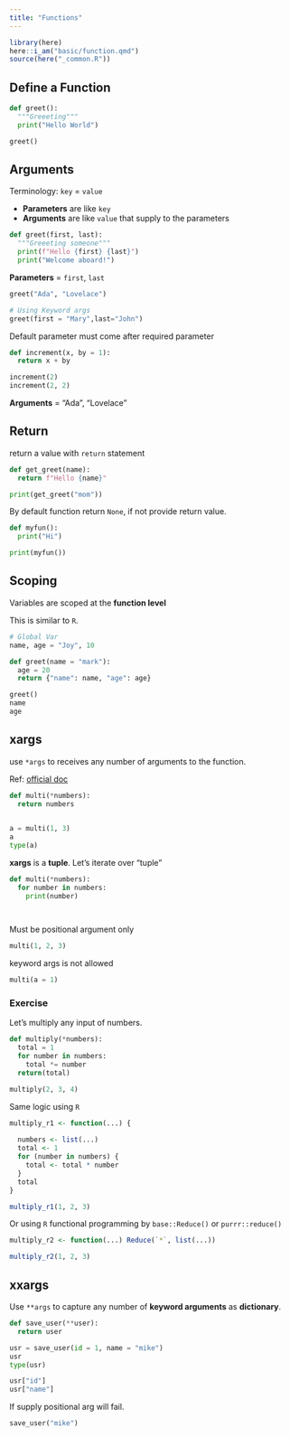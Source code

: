 ```yaml
---
title: "Functions"
---
```


```r
library(here)
here::i_am("basic/function.qmd")
source(here("_common.R"))
```

## Define a Function

```python
def greet():
  """Greeeting"""
  print("Hello World")
```

```python
greet()
```

## Arguments

Terminology: `key` = `value`

-   **Parameters** are like `key`
-   **Arguments** are like `value` that supply to the parameters

```python
def greet(first, last):
  """Greeeting someone"""
  print(f"Hello {first} {last}")
  print("Welcome aboard!")

```

**Parameters** = `first`, `last`

```python
greet("Ada", "Lovelace")
```

```python
# Using Keyword args
greet(first = "Mary",last="John")
```

Default parameter must come after required parameter

```python
def increment(x, by = 1):
  return x + by


```

```python
increment(2)
increment(2, 2)
```

**Arguments** = "Ada", "Lovelace"

## Return

return a value with `return` statement

```python
def get_greet(name):
  return f"Hello {name}"

```

```python
print(get_greet("mom"))
```

By default function return `None`, if not provide return value.

```python
def myfun():
  print("Hi")

```

```python
print(myfun())
```

## Scoping

::: callout-note
Variables are scoped at the **function level**
:::

This is similar to `R`.


```python
# Global Var
name, age = "Joy", 10
```

```python
def greet(name = "mark"):
  age = 20
  return {"name": name, "age": age}

```

```python
greet()
name
age
```


## xargs

use `*args` to receives any number of arguments to the function.

Ref: [official doc](https://docs.python.org/3/tutorial/controlflow.html#arbitrary-argument-lists)

```python
def multi(*numbers):
  return numbers

 
a = multi(1, 3)
a
type(a)
```

**xargs** is a **tuple**. Let's iterate over "tuple"

```python
def multi(*numbers):
  for number in numbers:
    print(number)

    
```

Must be positional argument only

```python
multi(1, 2, 3)
```

keyword args is not allowed

```python
multi(a = 1)
```

### Exercise

Let's multiply any input of numbers.

```python
def multiply(*numbers):
  total = 1
  for number in numbers:
    total *= number
  return(total)

```

```python
multiply(2, 3, 4)
```

Same logic using `R`

```r
multiply_r1 <- function(...) {
  
  numbers <- list(...)
  total <- 1
  for (number in numbers) {
    total <- total * number
  }
  total
}

multiply_r1(1, 2, 3)
```

Or using `R` functional programming by `base::Reduce()` or `purrr::reduce()`

```r
multiply_r2 <- function(...) Reduce(`*`, list(...))

multiply_r2(1, 2, 3)
```

## xxargs

Use `**args` to capture any number of **keyword arguments** as **dictionary**.

```python
def save_user(**user):
  return user

```

```python
usr = save_user(id = 1, name = "mike")
usr
type(usr)
```

```python
usr["id"]
usr["name"]
```

If supply positional arg will fail.

```python
save_user("mike")
```
